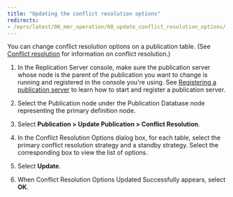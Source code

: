 ```yaml
---
title: "Updating the conflict resolution options"
redirects:
- /eprs/latest/06_mmr_operation/08_update_conflict_resolution_options/
---
```


<div id="update_conflict_resolution_options" class="registered_link"></div>

You can change conflict resolution options on a publication table. (See [Conflict resolution](../06_conflict_resolution) for information on conflict resolution.)

1.  In the Replication Server console, make sure the publication server whose node is the parent of the publication you want to change is running and registered in the console you're using. See [Registering a publication server](/eprs/latest/05_smr_operation/02_creating_publication/01_registering_publication_server/#registering_publication_server) to learn how to start and register a publication server.

1.  Select the Publication node under the Publication Database node representing the primary definition node.

1.  Select **Publication > Update Publication > Conflict Resolution**. 

1.  In the Conflict Resolution Options dialog box, for each table, select the primary conflict resolution strategy and a standby strategy. Select the corresponding box to view the list of options.

1.  Select **Update**.

1.  When Conflict Resolution Options Updated Successfully appears, select **OK**. 
